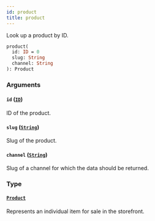 ```yaml
---
id: product
title: product
---
```


Look up a product by ID.

```graphql
product(
  id: ID = 0
  slug: String
  channel: String
): Product

```

### Arguments

#### `id` ([`ID`](/developer/api-reference/scalars/id.mdx))

ID of the product.

#### `slug` ([`String`](/developer/api-reference/scalars/string.mdx))

Slug of the product.

#### `channel` ([`String`](/developer/api-reference/scalars/string.mdx))

Slug of a channel for which the data should be returned.

### Type

#### [`Product`](/developer/api-reference/objects/product.mdx)

Represents an individual item for sale in the storefront.

